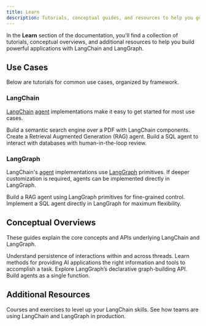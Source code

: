 ```yaml
---
title: Learn
description: Tutorials, conceptual guides, and resources to help you get started.
---
```


In the **Learn** section of the documentation, you'll find a collection of tutorials, conceptual overviews, and additional resources to help you build powerful applications with LangChain and LangGraph.

## Use Cases

Below are tutorials for common use cases, organized by framework.

### LangChain

[LangChain](/oss/langchain/overview) [agent](/oss/langchain/agents) implementations make it easy to get started for most use cases.

<Card title="Semantic Search" icon="magnifying-glass" href="/oss/langchain/knowledge-base" horizontal>
  Build a semantic search engine over a PDF with LangChain components.
</Card>

<Card title="RAG Agent" icon="user-magnifying-glass" href="/oss/langchain/rag" horizontal>
  Create a Retrieval Augmented Generation (RAG) agent.
</Card>

<Card title="SQL Agent" icon="database" href="/oss/langchain/sql-agent" horizontal>
  Build a SQL agent to interact with databases with human-in-the-loop review.
</Card>

### LangGraph

LangChain's [agent](/oss/langchain/agents) implementations use [LangGraph](/oss/langgraph/overview) primitives.
If deeper customization is required, agents can be implemented directly in LangGraph.

<Card title="Custom RAG Agent" icon="user-magnifying-glass" href="/oss/langgraph/agentic-rag" horizontal>
  Build a RAG agent using LangGraph primitives for fine-grained control.
</Card>

<Card title="Custom SQL Agent" icon="database" href="/oss/langgraph/sql-agent" horizontal>
  Implement a SQL agent directly in LangGraph for maximum flexibility.
</Card>

## Conceptual Overviews

These guides explain the core concepts and APIs underlying LangChain and LangGraph.

<Card title="Memory" icon="brain" href="/oss/concepts/memory" horizontal>
  Understand persistence of interactions within and across threads.
</Card>

<Card title="Context engineering" icon="book-open" href="/oss/concepts/context" horizontal>
  Learn methods for providing AI applications the right information and tools to accomplish a task.
</Card>

<Card title="Graph API" icon="chart-network" href="/oss/langgraph/graph-api" horizontal>
  Explore LangGraph’s declarative graph-building API.
</Card>

<Card title="Functional API" icon="code" href="/oss/langgraph/functional-api" horizontal>
  Build agents as a single function.
</Card>

## Additional Resources

<Card title="LangChain Academy" icon="graduation-cap" href="https://academy.langchain.com/" horizontal>
  Courses and exercises to level up your LangChain skills.
</Card>

<Card title="Case Studies" icon="screen-users" href="/oss/langgraph/case-studies" horizontal>
  See how teams are using LangChain and LangGraph in production.
</Card>
